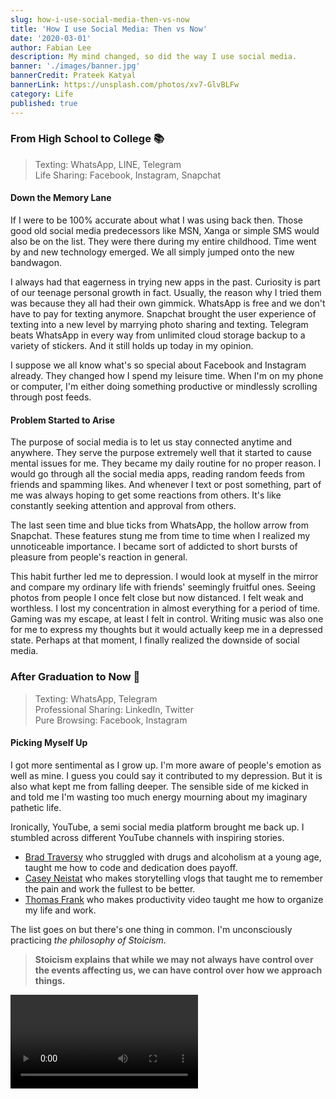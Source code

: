 ```yaml
---
slug: how-i-use-social-media-then-vs-now
title: 'How I use Social Media: Then vs Now'
date: '2020-03-01'
author: Fabian Lee
description: My mind changed, so did the way I use social media.
banner: './images/banner.jpg'
bannerCredit: Prateek Katyal
bannerLink: https://unsplash.com/photos/xv7-GlvBLFw
category: Life
published: true
---
```


### From High School to College 📚

> Texting: WhatsApp, LINE, Telegram <br />
> Life Sharing: Facebook, Instagram, Snapchat

#### Down the Memory Lane
If I were to be 100% accurate about what I was using back then. Those good old social media predecessors like MSN, Xanga or simple SMS would also be on the list. They were there during my entire childhood. Time went by and new technology emerged. We all simply jumped onto the new bandwagon.

I always had that eagerness in trying new apps in the past. Curiosity is part of our teenage personal growth in fact. Usually, the reason why I tried them was because they all had their own gimmick. WhatsApp is free and we don't have to pay for texting anymore. Snapchat brought the user experience of texting into a new level by marrying photo sharing and texting. Telegram beats WhatsApp in every way from unlimited cloud storage backup to a variety of stickers. And it still holds up today in my opinion.

I suppose we all know what's so special about Facebook and Instagram already. They changed how I spend my leisure time. When I'm on my phone or computer, I'm either doing something productive or mindlessly scrolling through post feeds.

#### Problem Started to Arise
The purpose of social media is to let us stay connected anytime and anywhere. They serve the purpose extremely well that it started to cause mental issues for me. They became my daily routine for no proper reason. I would go through all the social media apps, reading random feeds from friends and spamming likes. And whenever I text or post something, part of me was always hoping to get some reactions from others. It's like constantly seeking attention and approval from others.

The last seen time and blue ticks from WhatsApp, the hollow arrow from Snapchat. These features stung me from time to time when I realized my unnoticeable importance. I became sort of addicted to short bursts of pleasure from people's reaction in general.

This habit further led me to depression. I would look at myself in the mirror and compare my ordinary life with friends' seemingly fruitful ones. Seeing photos from people I once felt close but now distanced. I felt weak and worthless. I lost my concentration in almost everything for a period of time. Gaming was my escape, at least I felt in control. Writing music was also one for me to express my thoughts but it would actually keep me in a depressed state. Perhaps at that moment, I finally realized the downside of social media.

### After Graduation to Now 📜

> Texting: WhatsApp, Telegram <br />
> Professional Sharing: LinkedIn, Twitter <br />
> Pure Browsing: Facebook, Instagram

#### Picking Myself Up
I got more sentimental as I grow up. I'm more aware of people's emotion as well as mine. I guess you could say it contributed to my depression. But it is also what kept me from falling deeper. The sensible side of me kicked in and told me I'm wasting too much energy mourning about my imaginary pathetic life.

Ironically, YouTube, a semi social media platform brought me back up. I stumbled across different YouTube channels with inspiring stories.

- [Brad Traversy](https://www.youtube.com/channel/UC29ju8bIPH5as8OGnQzwJyA) who struggled with drugs and alcoholism at a young age, taught me how to code and dedication does payoff. 
- [Casey Neistat](https://www.youtube.com/channel/UCtinbF-Q-fVthA0qrFQTgXQ) who makes storytelling vlogs that taught me to remember the pain and work the fullest to be better.  
- [Thomas Frank](https://www.youtube.com/channel/UCG-KntY7aVnIGXYEBQvmBAQ) who makes productivity video taught me how to organize my life and work.

The list goes on but there's one thing in common. I'm unconsciously practicing _the philosophy of Stoicism_.

> **Stoicism explains that while we may not always have control over the events affecting us, we can have control over how we approach things.**

<Video videoSrcURL="https://www.youtube.com/embed/R9OCA6UFE-0" />


### A Shift of Perception 💭

> Once I valued others opinions more than mine. <br />
> Comparing as if I have nothing precious in life. <br />
> Having the perception of injury while it's merely a thought in mind.

Don't get me wrong that I'm discarding all my emotions. Consciousness and emotions are what make us human after all. I focused on adjusting my perception on what contributes to my own happiness and fulfillment. This is where I started removing some unnecessary social media apps and picking up new ones that brings value to my life.

LinkedIn and Twitter are the two platforms that I started using more lately. I follow companies, leaders or influencers in topics that I'm interested in. They provide insightful content like sharing views on tech trends, world politics and news. They structure vast information to help me stay connected to important issues happening around the world. If I were to use social media everyday, it's better to read about life-changing content than photos of friends sitting on a balcony in Santorini captioning "Life is good".

I do still text and go on Facebook and Instagram but less frequent. I don't have the urge to constantly share my day on these platforms anymore. And I don't cling on people's virtual life nor showing off mine. I learnt to enjoy my time doing what feels best for me and appreciate the little steps I take. I could be learning something new from books and videos. I could be gaming and having a great time with friends. I could be sharing my deep thoughts here. Even if no one realizes my work, I'm still thankful for being a better self day by day.

#### Side Effects?
I did lose connection with people that I used to know. It is unfortunate but I don't blame people for finding me hard to interact with. Some are who I chose to part ways with. From a different perspective, I get to know who are the people that fate bind us together. I'm grateful for friends who still accept me for who I am.

I'll end my thoughts with one last quote 😄

> **Very little is needed to make a happy life; it is all within yourself, in your way of thinking.** - Marcus Aurelius